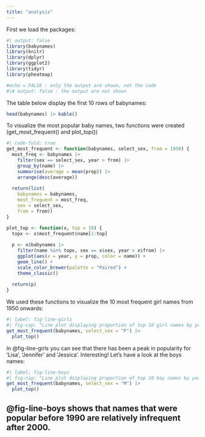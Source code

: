 ```yaml
---
title: "analysis"
---
```


First we load the packages:

```r
#| output: false
library(babynames)
library(knitr)
library(dplyr)
library(ggplot2)
library(tidyr)
library(pheatmap)

#echo = FALSE : only the output are shown, not the code
#|# output: false : the output are not shown
```

The table below display the first 10 rows of babynames:

```r
head(babynames) |> kable()

```

To visualize the most popular baby names, two functions were created (get_most_frequent() and plot_top())

```r
#| code-fold: true
get_most_frequent <- function(babynames, select_sex, from = 1950) {
  most_freq <- babynames |>
    filter(sex == select_sex, year > from) |>
    group_by(name) |>
    summarise(average = mean(prop)) |>
    arrange(desc(average))
    
  return(list(
    babynames = babynames,
    most_frequent = most_freq,
    sex = select_sex,
    from = from))
}

plot_top <- function(x, top = 10) {
  topx <- x$most_frequent$name[1:top]
  
  p <- x$babynames |>
    filter(name %in% topx, sex == x$sex, year > x$from) |>
    ggplot(aes(x = year, y = prop, color = name)) +
    geom_line() +
    scale_color_brewer(palette = "Paired") +
    theme_classic()
  
  return(p)
}
```

We used these functions to visualize the 10 most frequent girl names from 1950 onwards:

```r
#| label: fig-line-girls
#| fig-cap: "Line plot displaying proportion of top 10 girl names by year"
get_most_frequent(babynames, select_sex = "F") |>
  plot_top()
```

In @fig-line-girls you can see that there has been a peak in popularity for 'Lisa', 'Jennifer' and 'Jessica'. Interesting! Let's have a look at the boys names:

```r
#| label: fig-line-boys
#| fig-cap: "Line plot displaying proportion of top 10 boy names by year"
get_most_frequent(babynames, select_sex = "M") |>
  plot_top()
```

## @fig-line-boys shows that names that were popular before 1990 are relatively infrequent after 2000.
